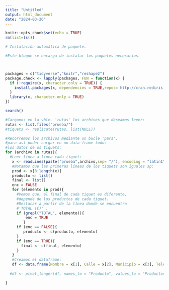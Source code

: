 ```yaml
---
title: "Untitled"
output: html_document
date: "2024-03-26"
---
```


```r
knitr::opts_chunk$set(echo = TRUE)
rm(list=ls())
```

```r
# Instalación automática de paquete.

#Este bloque se encarga de instalar los paquetes necesarios.



packages = c("tidyverse","knitr","reshape2")
package.check <- lapply(packages, FUN = function(x) {
  if (!require(x, character.only = TRUE)) {
    install.packages(x, dependencies = TRUE,repos='http://cran.rediris.es')
  }
  library(x, character.only = TRUE)
})

search()

```

```r
#Cargamos en la vble. 'rutas' los archivos que deseamos leeer:
rutas <- list.files("prueba/")
#tiquets <- replicate(rutas, list(NULL))
```

```r
#Recorremos los archivos mediante un bucle 'para',
#para así poder cargar en un data frame todos
#los datos de os tiquets:
for (archivo in rutas){
  #Leer línea a línea cada tiquet:
   x <- readLines(paste("prueba",archivo,sep= "/"), encoding = "latin1")
   #Notamos que las primeras líneas de los tiquets son iguales sp:
   prod <- x[8:length(x)]
   producto <- list()
   final <- list()
   enc = FALSE
   for (elemento in prod){
     #Vemos que, el final de cada tiquet es diferente,
     #depende de los productos de cada tiquet.
     #Destacar a partir de la línea donde se encuentra
     #'TOTAL (€)' :
     if (grepl("TOTAL", elemento)){
         enc = TRUE
        }
     if (enc == FALSE){
        producto <- c(producto, elemento)
     }
     if (enc == TRUE){
       final <- c(final, elemento)
     }
   }
   #Creamos el dataframe:
   df <- data.frame(Nombre = x[1], Calle = x[2], Municipio = x[3], Telefono = x[4], Fecha = x[5],  Factura_simpl= x[6] , Productos = producto)
   
  #df <- pivot_longer(df, names_to = "Producto", values_to = "Productos", cols = -c("Nombre","Calle", "Municipio", "Telefono", "Fecha", "Factura_simpl")) 

}

```


